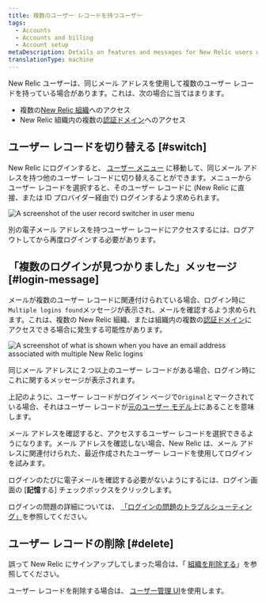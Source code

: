 ```yaml
---
title: 複数のユーザー レコードを持つユーザー
tags:
  - Accounts
  - Accounts and billing
  - Account setup
metaDescription: Details on features and messages for New Relic users with multiple user records and logins.
translationType: machine
---
```




New Relic ユーザーは、同じメール アドレスを使用して複数のユーザー レコードを持っている場合があります。これは、次の場合に当てはまります。

* 複数の[New Relic 組織](/docs/accounts/accounts-billing/account-structure/new-relic-account-structure)へのアクセス
* New Relic 組織内の複数の[認証ドメイン](/docs/accounts/accounts-billing/new-relic-one-user-management/authentication-domains-saml-sso-scim-more)へのアクセス

## ユーザー レコードを切り替える [#switch]

New Relic にログインすると、 [ユーザー メニュー](/docs/accounts/accounts-billing/general-account-settings/intro-account-settings) に移動して、同じメール アドレスを持つ他のユーザー レコードに切り替えることができます。メニューからユーザー レコードを選択すると、そのユーザー レコードに (New Relic に直接、または ID プロバイダー経由で) ログインするよう求められます。

<img
  title="User record switcher in user menu"
  alt="A screenshot of the user record switcher in user menu"
  src={accountsUserRecordSwitcher}
/>

別の電子メール アドレスを持つユーザー レコードにアクセスするには、ログアウトしてから再度ログインする必要があります。

## 「複数のログインが見つかりました」メッセージ [#login-message]

メールが複数のユーザー レコードに関連付けられている場合、ログイン時に`Multiple logins found`メッセージが表示され、メールを確認するよう求められます。これは、複数の New Relic 組織、または組織内の複数の[認証ドメイン](/docs/accounts/accounts-billing/new-relic-one-user-management/authentication-domains-saml-sso-scim-more)にアクセスできる場合に発生する可能性があります。

<img
  title="Login UI for email addresses with multiple user records"
  alt="A screenshot of what is shown when you have an email address associated with multiple New Relic logins"
  src={accountsLoginWithMultipleAccountsFound}
/>

<figcaption>
  同じメール アドレスに 2 つ以上のユーザー レコードがある場合、ログイン時にこれに関するメッセージが表示されます。
</figcaption>

上記のように、ユーザー レコードがログイン ページで`Original`とマークされている場合、それはユーザー レコードが[元のユーザー モデル](/docs/accounts/original-accounts-billing/original-users-roles/overview-user-models)上にあることを意味します。

メール アドレスを確認すると、アクセスするユーザー レコードを選択できるようになります。メール アドレスを確認しない場合、New Relic は、メール アドレスに関連付けられた、最近作成されたユーザー レコードを使用してログインを試みます。

ログインのたびに電子メールを確認する必要がないようにするには、ログイン画面の \[**記憶**する] チェックボックスをクリックします。

ログインの問題の詳細については、 [「ログインの問題のトラブルシューティング」](/docs/accounts/accounts-billing/account-setup/troubleshoot-new-relics-password-email-address-login-problems)を参照してください。

## ユーザー レコードの削除 [#delete]

誤って New Relic にサインアップしてしまった場合は、「 [組織を削除する](/docs/accounts/accounts-billing/account-setup/downgradecancel-account/#cancel-unused-org)」を参照してください。

ユーザー レコードを削除する場合は、 [ユーザー管理 UI](/docs/accounts/accounts-billing/new-relic-one-user-management/user-management-ui-and-tasks)を使用します。